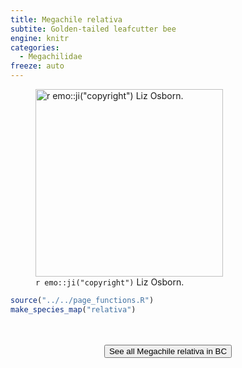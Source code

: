 ```yaml
---
title: Megachile relativa
subtite: Golden-tailed leafcutter bee
engine: knitr
categories:
  - Megachilidae
freeze: auto
---
```

![`r emo::ji("copyright")` Liz Osborn.](https://inaturalist-open-data.s3.amazonaws.com/photos/255580317/medium.jpg){height=300}





```r
source("../../page_functions.R")
make_species_map("relativa")
```
<br><br>
<center>


<a href="https://inaturalist.ca/observations?place_id=7085&subview=map&taxon_id=199129"><button type="button" class="btn btn-secondary">See all Megachile relativa in BC <i class="fa-solid fa-arrow-up-right-from-square"></i> </button></a>
</center>
